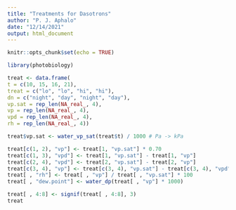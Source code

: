 ```yaml
---
title: "Treatments for Dasotrons"
author: "P. J. Aphalo"
date: "12/14/2021"
output: html_document
---
```


```r
knitr::opts_chunk$set(echo = TRUE)
```

```r
library(photobiology)
```

```r
treat <- data.frame(
t = c(10, 15, 16, 21),
treat = c("lo", "lo", "hi", "hi"),
dn = c("night", "day", "night", "day"),
vp.sat = rep_len(NA_real_, 4),
vp = rep_len(NA_real_, 4),
vpd = rep_len(NA_real_, 4),
rh = rep_len(NA_real_, 4))

treat$vp.sat <- water_vp_sat(treat$t) / 1000 # Pa -> kPa

```

```r
treat[c(1, 2), "vp"] <- treat[1, "vp.sat"] * 0.70
treat[c(1, 3), "vpd"] <- treat[1, "vp.sat"] - treat[1, "vp"]
treat[c(2, 4), "vpd"] <- treat[2, "vp.sat"] - treat[2, "vp"]
treat[c(3, 4), "vp"] <- treat[c(3, 4), "vp.sat"] - treat[c(3, 4), "vpd"]
treat[ , "rh"] <- treat[ , "vp"] / treat[ , "vp.sat"] * 100
treat[ , "dew.point"] <- water_dp(treat[ , "vp"] * 1000)
```


```r
treat[ , 4:8] <- signif(treat[ , 4:8], 3)
treat
```


